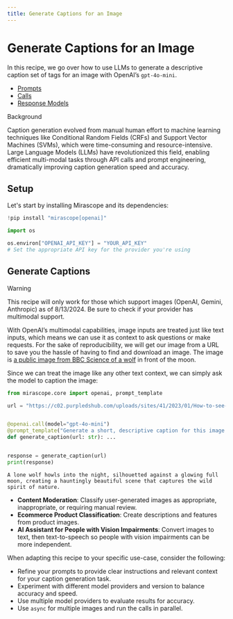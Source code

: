 ```yaml
---
title: Generate Captions for an Image
---
```


# Generate Captions for an Image

In this recipe, we go over how to use LLMs to generate a descriptive caption set of tags for an image with OpenAI’s `gpt-4o-mini`.

<Info title="Mirascope Concepts Used">
<ul>
<li><a href="../../../learn/prompts/">Prompts</a></li>
<li><a href="../../../learn/calls/">Calls</a></li>
<li><a href="../../../learn/response_models/">Response Models</a></li>
</ul>
</Info>

<div class="admonition note">
<p class="admonition-title">Background</p>
<p>
Caption generation evolved from manual human effort to machine learning techniques like Conditional Random Fields (CRFs) and Support Vector Machines (SVMs), which were time-consuming and resource-intensive. Large Language Models (LLMs) have revolutionized this field, enabling efficient multi-modal tasks through API calls and prompt engineering, dramatically improving caption generation speed and accuracy.
</p>
</div>

## Setup

Let's start by installing Mirascope and its dependencies:


```python
!pip install "mirascope[openai]"
```


```python
import os

os.environ["OPENAI_API_KEY"] = "YOUR_API_KEY"
# Set the appropriate API key for the provider you're using
```

## Generate Captions

<div class="admonition warning">
<p class="admonition-title">Warning</p>
<p>
This recipe will only work for those which support images (OpenAI, Gemini, Anthropic) as of 8/13/2024. Be sure to check if your provider has multimodal support.
</p>
</div>


With OpenAI’s multimodal capabilities, image inputs are treated just like text inputs, which means we can use it as context to ask questions or make requests. For the sake of reproducibility, we will get our image from a URL to save you the hassle of having to find and download an image. The image is [a public image from BBC Science of a wolf](https://c02.purpledshub.com/uploads/sites/41/2023/01/How-to-see-the-Wolf-Moon-in-2023--4bb6bb7.jpg?w=1880&webp=1) in front of the moon.

Since we can treat the image like any other text context, we can simply ask the model to caption the image:


```python
from mirascope.core import openai, prompt_template

url = "https://c02.purpledshub.com/uploads/sites/41/2023/01/How-to-see-the-Wolf-Moon-in-2023--4bb6bb7.jpg?w=940&webp=1"


@openai.call(model="gpt-4o-mini")
@prompt_template("Generate a short, descriptive caption for this image: {url:image}")
def generate_caption(url: str): ...


response = generate_caption(url)
print(response)
```

    A lone wolf howls into the night, silhouetted against a glowing full moon, creating a hauntingly beautiful scene that captures the wild spirit of nature.


<Info title="Additional Real-World Examples">
<ul>
<li><b>Content Moderation</b>: Classify user-generated images as appropriate, inappropriate, or requiring manual review.</li>
<li><b>Ecommerce Product Classification</b>: Create descriptions and features from product images.</li>
<li><b>AI Assistant for People with Vision Impairments</b>: Convert images to text, then text-to-speech so people with vision impairments can be more independent.</li>
</ul>
</Info>

When adapting this recipe to your specific use-case, consider the following:

- Refine your prompts to provide clear instructions and relevant context for your caption generation task.
- Experiment with different model providers and version to balance accuracy and speed.
- Use multiple model providers to evaluate results for accuracy.
- Use `async` for multiple images and run the calls in parallel.

